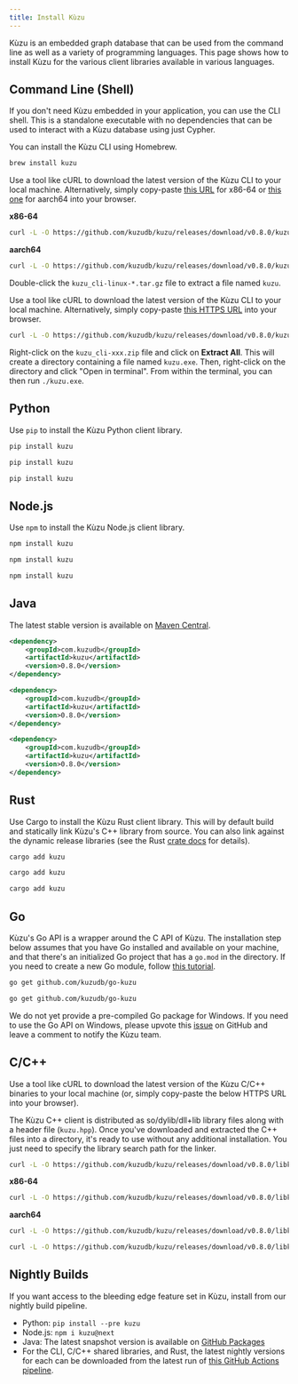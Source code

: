 ```yaml
---
title: Install Kùzu
---
```



Kùzu is an embedded graph database that can be used from the command line as well as
a variety of programming languages. This page shows how to install Kùzu for the various client
libraries available in various languages.

## Command Line (Shell)

If you don't need Kùzu embedded in your application, you can use the CLI shell. This is a standalone
executable with no dependencies that can be used to interact with a Kùzu database using just Cypher.

<Tabs>
<TabItem label="macOS">

You can install the Kùzu CLI using Homebrew.

```bash
brew install kuzu
```

</TabItem>

<TabItem label="Linux">

Use a tool like cURL to download the latest version of the Kùzu CLI to your local machine. Alternatively,
simply copy-paste [this URL](https://github.com/kuzudb/kuzu/releases/download/v0/kuzu_cli-linux-x86_64.tar.gz)
for x86-64 or [this one](https://github.com/kuzudb/kuzu/releases/download/v0.8.0/kuzu_cli-linux-aarch64.tar.gz)
for aarch64 into your browser.

**x86-64**

```bash
curl -L -O https://github.com/kuzudb/kuzu/releases/download/v0.8.0/kuzu_cli-linux-x86_64.tar.gz
```

**aarch64**

```bash
curl -L -O https://github.com/kuzudb/kuzu/releases/download/v0.8.0/kuzu_cli-linux-aarch64.tar.gz
```

Double-click the `kuzu_cli-linux-*.tar.gz` file to extract a file named `kuzu`.

</TabItem>

<TabItem label="Windows">

Use a tool like cURL to download the latest version of the Kùzu CLI to your local machine. Alternatively,
simply copy-paste [this HTTPS URL](https://github.com/kuzudb/kuzu/releases/download/v0.8.0/kuzu_cli-windows-x86_64.zip)
into your browser.

```bash
curl -L -O https://github.com/kuzudb/kuzu/releases/download/v0.8.0/kuzu_cli-windows-x86_64.zip
```

Right-click on the `kuzu_cli-xxx.zip` file and click on **Extract All**. This will create a directory
containing a file named `kuzu.exe`. Then, right-click on the directory and click "Open in terminal".
From within the terminal, you can then run `./kuzu.exe`.

</TabItem>

</Tabs>

## Python

Use `pip` to install the Kùzu Python client library.

<Tabs>

<TabItem label="macOS">

```bash
pip install kuzu
```

</TabItem>

<TabItem label="Linux">

```bash
pip install kuzu
```

</TabItem>

<TabItem label="Windows">

```bash
pip install kuzu
```

</TabItem>

</Tabs>

## Node.js

Use `npm` to install the Kùzu Node.js client library.

<Tabs>

<TabItem label="macOS">

```bash
npm install kuzu
```

</TabItem>

<TabItem label="Linux">

```bash
npm install kuzu
```

</TabItem>

<TabItem label="Windows">

```bash
npm install kuzu
```

</TabItem>

</Tabs>

## Java

The latest stable version is available on [Maven Central](https://central.sonatype.com/artifact/com.kuzudb/kuzu).

<Tabs>

<TabItem label="macOS">

```xml
<dependency>
    <groupId>com.kuzudb</groupId>
    <artifactId>kuzu</artifactId>
    <version>0.8.0</version>
</dependency>
```

</TabItem>

<TabItem label="Linux">

```xml
<dependency>
    <groupId>com.kuzudb</groupId>
    <artifactId>kuzu</artifactId>
    <version>0.8.0</version>
</dependency>
```

</TabItem>

<TabItem label="Windows">

```xml
<dependency>
    <groupId>com.kuzudb</groupId>
    <artifactId>kuzu</artifactId>
    <version>0.8.0</version>
</dependency>
```

</TabItem>

## Rust

Use Cargo to install the Kùzu Rust client library. This will by default build and statically link Kùzu's C++
library from source. You can also link against the dynamic release libraries (see the Rust
[crate docs](https://docs.rs/kuzu/latest/kuzu/) for details).

<Tabs>

<TabItem label="macOS">

```bash
cargo add kuzu
```

</TabItem>

<TabItem label="Linux">

```bash
cargo add kuzu
```

</TabItem>

<TabItem label="Windows">

```bash
cargo add kuzu
```

</TabItem>

</Tabs>

## Go

Kùzu's Go API is a wrapper around the C API of Kùzu. The installation step below assumes that you have Go
installed and available on your machine, and that there's an initialized Go project that has a `go.mod`
in the directory. If you need to create a new Go module, follow [this tutorial](https://go.dev/doc/tutorial/create-module).

<Tabs>

<TabItem label="macOS">

```bash
go get github.com/kuzudb/go-kuzu
```

</TabItem>

<TabItem label="Linux">

```bash
go get github.com/kuzudb/go-kuzu
```

</TabItem>

<TabItem label="Windows">

We do not yet provide a pre-compiled Go package for Windows. If you need to use the Go API on Windows,
please upvote this [issue](https://github.com/kuzudb/go-kuzu/issues/12) on GitHub and leave a comment
to notify the Kùzu team.

</TabItem>

</Tabs>

## C/C++

Use a tool like cURL to download the latest version of the Kùzu C/C++ binaries to your local machine
(or, simply copy-paste the below HTTPS URL into your browser).

The Kùzu C++ client is distributed as so/dylib/dll+lib library files along with a header file (`kuzu.hpp`).
Once you've downloaded and extracted the C++ files into a directory, it's ready to use without
any additional installation. You just need to specify the library search path for the linker.

<Tabs>

<TabItem label="macOS">

```bash
curl -L -O https://github.com/kuzudb/kuzu/releases/download/v0.8.0/libkuzu-osx-universal.tar.gz
```

</TabItem>

<TabItem label="Linux">

**x86-64**

```bash
curl -L -O https://github.com/kuzudb/kuzu/releases/download/v0.8.0/libkuzu-linux-x86_64.tar.gz
```

**aarch64**

```bash
curl -L -O https://github.com/kuzudb/kuzu/releases/download/v0.8.0/libkuzu-linux-aarch64.tar.gz
```

</TabItem>

<TabItem label="Windows">

```bash
curl -L -O https://github.com/kuzudb/kuzu/releases/download/v0.8.0/libkuzu-windows-x86_64.zip
```

</TabItem>

</Tabs>

</Tabs>


## Nightly Builds

If you want access to the bleeding edge feature set in Kùzu, install from our nightly build pipeline.

- Python: `pip install --pre kuzu`
- Node.js: `npm i kuzu@next`
- Java: The latest snapshot version is available on [GitHub Packages](https://github.com/kuzudb/kuzu/packages/2258307)
- For the CLI, C/C++ shared libraries, and Rust, the latest nightly versions for each can be
downloaded from the latest run of [this GitHub Actions pipeline](https://github.com/kuzudb/kuzu/actions/workflows/build-and-deploy.yml).
